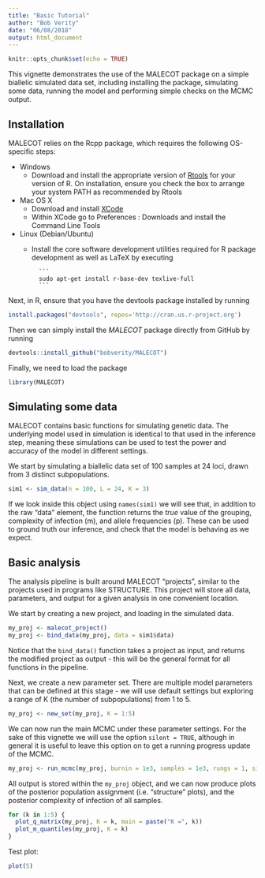 ```yaml
---
title: "Basic Tutorial"
author: "Bob Verity"
date: "06/08/2018"
output: html_document
---
```


```r
knitr::opts_chunk$set(echo = TRUE)
```

This vignette demonstrates the use of the MALECOT package on a simple biallelic simulated data set, including installing the package, simulating some data, running the model and performing simple checks on the MCMC output.

## Installation

MALECOT relies on the Rcpp package, which requires the following OS-specific steps:

* Windows
    - Download and install the appropriate version of [Rtools](https://cran.rstudio.com/bin/windows/Rtools/) for your version of R. On installation, ensure you check the box to arrange your system PATH as recommended by Rtools
* Mac OS X
    - Download and install [XCode](http://itunes.apple.com/us/app/xcode/id497799835?mt=12)
    - Within XCode go to Preferences : Downloads and install the Command Line Tools
* Linux (Debian/Ubuntu)
    - Install the core software development utilities required for R package development as well as LaTeX by executing
    
            ```
            sudo apt-get install r-base-dev texlive-full
            ```

Next, in R, ensure that you have the devtools package installed by running
```r
install.packages("devtools", repos='http://cran.us.r-project.org')
```
Then we can simply install the *MALECOT* package directly from GitHub by running
```r
devtools::install_github("bobverity/MALECOT")
```
Finally, we need to load the package
```r
library(MALECOT)
```


## Simulating some data

MALECOT contains basic functions for simulating genetic data. The underlying model used in simulation is identical to that used in the inference step, meaning these simulations can be used to test the power and accuracy of the model in different settings.

We start by simulating a biallelic data set of 100 samples at 24 loci, drawn from 3 distinct subpopulations.

```r
sim1 <- sim_data(n = 100, L = 24, K = 3)
```

If we look inside this object using `names(sim1)` we will see that, in addition to the raw "data" element, the function returns the *true* value of the grouping, complexity of infection (m), and allele frequencies (p). These can be used to ground truth our inference, and check that the model is behaving as we expect. 

## Basic analysis

The analysis pipeline is built around MALECOT "projects", similar to the projects used in programs like STRUCTURE. This project will store all data, parameters, and output for a given analysis in one convenient location.

We start by creating a new project, and loading in the simulated data.

```r
my_proj <- malecot_project()
my_proj <- bind_data(my_proj, data = sim1$data)
```

Notice that the `bind_data()` function takes a project as input, and returns the modified project as output - this will be the general format for all functions in the pipeline.

Next, we create a new parameter set. There are multiple model parameters that can be defined at this stage - we will use default settings but exploring a range of K (the number of subpopulations) from 1 to 5.
```r
my_proj <- new_set(my_proj, K = 1:5)
```

We can now run the main MCMC under these parameter settings. For the sake of this vignette we will use the option `silent = TRUE`, although in general it is useful to leave this option on to get a running progress update of the MCMC.
```r
my_proj <- run_mcmc(my_proj, burnin = 1e3, samples = 1e3, rungs = 1, silent = TRUE)
```

All output is stored within the `my_proj` object, and we can now produce plots of the posterior population assignment (i.e. "structure" plots), and the posterior complexity of infection of all samples.
```r
for (k in 1:5) {
  plot_q_matrix(my_proj, K = k, main = paste("K =", k))
  plot_m_quantiles(my_proj, K = k)
}
```

Test plot:
```r
plot(5)
```
